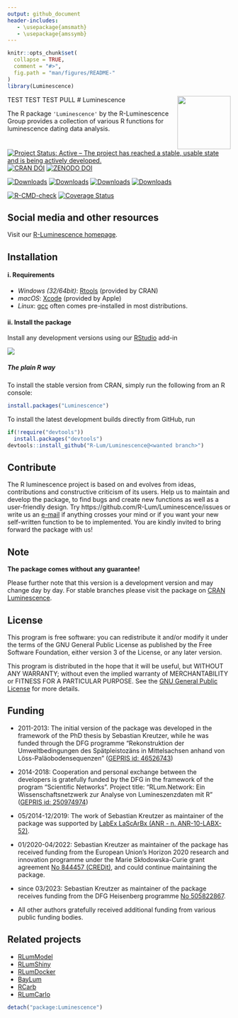 ```yaml
---
output: github_document
header-includes:
   - \usepackage{amsmath}
   - \usepackage{amssymb}
---
```

<!-- README.md was auto-generated by README.Rmd. Please DO NOT edit by hand!-->

```r
knitr::opts_chunk$set(
  collapse = TRUE,
  comment = "#>",
  fig.path = "man/figures/README-"
)
library(Luminescence)
```
TEST TEST TEST PULL
# Luminescence <img width=120px src="man/figures/Luminescence_logo.png" align="right" />

The R package `'Luminescence'` by the R-Luminescence Group provides a collection of various R functions for luminescence dating data analysis.

[![Project Status: Active – The project has reached a stable, usable state and is being actively developed.](https://www.repostatus.org/badges/latest/active.svg)](https://www.repostatus.org/#active)
[![CRAN DOI](https://img.shields.io/badge/DOI-10.32614/CRAN.package.Luminescence-1f57b6?style=flat&link=https://doi.org/10.32614/CRAN.package.Luminescence)](https://doi.org/10.32614/CRAN.package.Luminescence)
[![ZENODO DOI](https://zenodo.org/badge/23153315.svg)](https://zenodo.org/badge/latestdoi/23153315)

[![Downloads](https://cranlogs.r-pkg.org/badges/grand-total/Luminescence)](https://www.r-pkg.org/pkg/Luminescence)
[![Downloads](https://cranlogs.r-pkg.org/badges/Luminescence)](https://www.r-pkg.org/pkg/Luminescence)
[![Downloads](https://cranlogs.r-pkg.org/badges/last-week/Luminescence)](https://www.r-pkg.org/pkg/Luminescence)
[![Downloads](https://cranlogs.r-pkg.org/badges/last-day/Luminescence)](https://www.r-pkg.org/pkg/Luminescence)

[![R-CMD-check](https://github.com/R-Lum/Luminescence/workflows/GitHub Actions CI/badge.svg)](https://github.com/R-Lum/Luminescence/actions)
[![Coverage Status](https://img.shields.io/codecov/c/github/R-Lum/Luminescence.svg)](https://app.codecov.io/github/R-Lum/Luminescence?branch=master)

## Social media and other resources 
Visit our [R-Luminescence homepage](https://r-luminescence.org).

## Installation

#### i. Requirements

* *Windows (32/64bit)*:  [Rtools](https://cran.r-project.org/bin/windows/Rtools/) (provided by CRAN)
* *macOS*: [Xcode](https://developer.apple.com/) (provided by Apple)
* *Linux*: [gcc](https://gcc.gnu.org) often comes pre-installed in most distributions. 

#### ii. Install the package

Install any development versions using our [RStudio](https://posit.co) add-in

![](man/figures/README-Screenshot_AddIn.png)


##### The plain **R** way

To install the stable version from CRAN, simply run the following from an R console:

```r
install.packages("Luminescence")
```

To install the latest development builds directly from GitHub, run

```r
if(!require("devtools"))
  install.packages("devtools")
devtools::install_github("R-Lum/Luminescence@<wanted branch>")
```

## Contribute

The R luminescence project is based on and evolves from ideas, contributions and constructive criticism of its users. Help us to maintain and develop the package, to find bugs and create new functions as well as a user-friendly design. Try https://github.com/R-Lum/Luminescence/issues or write us an [e-mail](mailto:developers@r-luminescence.org) if anything crosses your mind or if you want your new self-written function to be to implemented. You are kindly invited to bring forward the package with us!

## Note

**The package comes without any guarantee!**

Please further note that this version is a development version and may change day by day. For stable branches please visit
the package on [CRAN Luminescence](https://CRAN.R-project.org/package=Luminescence).

## License

This program is free software: you can redistribute it and/or modify
it under the terms of the GNU General Public License as published by
the Free Software Foundation, either version 3 of the License, or
any later version.

This program is distributed in the hope that it will be useful,
but WITHOUT ANY WARRANTY; without even the implied warranty of
MERCHANTABILITY or FITNESS FOR A PARTICULAR PURPOSE.  See the
[GNU General Public License](https://github.com/R-Lum/Luminescence/blob/master/LICENSE) for more details.

## Funding

* 2011-2013:  The initial version of the package was developed in the framework of the
PhD thesis by Sebastian Kreutzer, while he was funded through the DFG programme "Rekonstruktion der Umweltbedingungen
des Spätpleistozäns in Mittelsachsen anhand von Löss-Paläobodensequenzen"
([GEPRIS id: 46526743](https://gepris.dfg.de/gepris/projekt/46526743))

* 2014-2018: Cooperation and personal exchange between the developers is gratefully
funded by the DFG in the framework of the program
"Scientific Networks". Project title: "RLum.Network: Ein
Wissenschaftsnetzwerk zur Analyse von Lumineszenzdaten mit R" ([GEPRIS id: 250974974 ](https://gepris.dfg.de/gepris/projekt/250974974))

* 05/2014-12/2019: The work of Sebastian Kreutzer as maintainer of the package was supported
by [LabEx LaScArBx (ANR - n. ANR-10-LABX-52)](https://lascarbx.labex.u-bordeaux.fr/en/).

* 01/2020-04/2022: Sebastian Kreutzer as maintainer of the package has received funding
from the European Union’s Horizon 2020 research and innovation programme under
the Marie Skłodowska-Curie grant agreement [No 844457 (CREDit)](https://cordis.europa.eu/project/id/844457), 
and could continue maintaining the package.

* since 03/2023: Sebastian Kreutzer as maintainer of the package receives funding
from the DFG Heisenberg programme [No 505822867](https://gepris.dfg.de/gepris/projekt/505822867).

* All other authors gratefully received additional funding from various public funding bodies. 

## Related projects 

* [RLumModel](https://github.com/R-Lum/RLumModel)
* [RLumShiny](https://github.com/R-Lum/RLumShiny)
* [RLumDocker](https://github.com/R-Lum/RLumDocker)
* [BayLum](https://github.com/crp2a/BayLum )
* [RCarb](https://github.com/R-Lum/RCarb)
* [RLumCarlo](https://github.com/R-Lum/RLumCarlo)


```r
detach("package:Luminescence")
```
